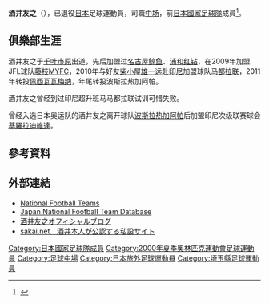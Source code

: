 {{Infobox football biography
|name=酒井友之
|image=
|fullname=酒井友之
|birth_date={{Birth date and age|1979|6|29}}
|cityofbirth=[[埼玉縣|埼玉縣]][[三鄉市|三鄉市]]
|countryofbirth={{JPN}}
|height=1.70 m
|position=[[中场|中场]]
|currentclub=已退役
|years1=1997–2000
|clubs1=[[千葉市原|千葉市原]]
|caps1=92
|goals1=3
|years2=2001–2003
|clubs2=[[名古屋鯨魚|名古屋鯨魚]]
|caps2=74
|goals2=5
|years3=2004–2007
|clubs3=[[浦和紅鑽|浦和紅鑽]]
|caps3=50
|goals3=3
|years4=2007–2008
|clubs4=[[神戶勝利船|神戶勝利船]]
|caps4=10
|goals4=0
|years5=2009
|clubs5=[[藤枝MYFC|藤枝MYFC]]
|caps5=18
|goals5=3
|years6=2010–2011
|clubs6=[[馬都拉聯|馬都拉聯]]
|caps6=11
|goals6=1
|years7=2011
|clubs7=[[佩西瓦瓦梅納|佩西瓦瓦梅納]]
|caps7=12
|goals7=0
|years8=2011–2012
|clubs8=[[波斯拉熱加阿帕|波斯拉熱加阿帕]]
|caps8=33
|goals8=2
|years9=2013
|clubs9= [[德爾特雷斯足球會|基羅拉迪維達]]
|caps9=0
|goals9=0
|nationalyears1=1998–1999
|nationalteam1=[[日本20歲以下足球代表隊|日本U-20]]
|nationalcaps1=7
|nationalgoals1=0
|nationalyears2=2000
|nationalteam2=[[日本23歲以下足球代表隊|日本U-23]]
|nationalcaps2=4
|nationalgoals2=0
|nationalyears3=2000
|nationalteam3=[[日本國家足球隊|日本]]
|nationalcaps3=1 
|nationalgoals3=0
| pcupdate       = 2013年8月1日
| ntupdate       = 2000年12月20日
}}
'''酒井友之'''（{{Bd|1979年|6月29日||}}），已退役[[日本|日本]]足球運動員，司職[[中场|中场]]，前[[日本國家足球隊|日本國家足球隊]]成員<ref name="JNFTD">{{Cite web |url=http://www.jfootball-db.com/en/players/sakai_tomoyuki.html |title=Japan National Football Team Database |accessdate=2020-06-25 |archive-date=2018-06-14 |archive-url=https://web.archive.org/web/20180614172209/http://www.jfootball-db.com/en/players/sakai_tomoyuki.html |dead-url=no }}</ref>。

==俱樂部生涯==
酒井友之于[[千叶市原|千叶市原]]出道，先后加盟过[[名古屋鲸鱼|名古屋鲸鱼]]、[[浦和红钻|浦和红钻]]，在2009年加盟JFL球队[[藤枝MYFC|藤枝MYFC]]，2010年与好友[[柴小屋雄一|柴小屋雄一]]远赴[[印尼|印尼]]加盟球队[[马都拉联|马都拉联]]，2011年转投[[佩西瓦瓦梅纳|佩西瓦瓦梅纳]]，年尾转投波斯拉热加阿帕。

酒井友之曾经到过印尼超升班马马都拉联试训可惜失败。

曾经入选日本奥运队的酒井友之离开球队[[波斯拉热加阿帕|波斯拉热加阿帕]]后加盟印尼次级联赛球会[[德爾特雷斯足球會|基羅拉迪維達]]。

==參考資料==
{{Reflist}}

==外部連結==
*[http://www.national-football-teams.com/v2/player.php?id=11183 National Football Teams] {{Wayback|url=http://www.national-football-teams.com/v2/player.php?id=11183 |date=20121023155523 }}
*[https://web.archive.org/web/20130922103331/http://www.japannationalfootballteam.com/en/players/sakai_tomoyuki.html Japan National Football Team Database]
* [http://blog.livedoor.jp/tomoyukisakai/ 酒井友之オフィシャルブログ] {{Wayback|url=http://blog.livedoor.jp/tomoyukisakai/ |date=20201026110141 }}
* [https://web.archive.org/web/20051227071750/http://www5.ocn.ne.jp/~sakainet/ sakai.net　酒井本人が公認する私設サイト]

{{1999年世界青年錦標賽日本参赛名单}}
{{2000年奥运会男子足球日本参赛名单}}

{{DEFAULTSORT:Sakai, Tomoyuki}}
[[Category:日本國家足球隊成員|Category:日本國家足球隊成員]]
[[Category:2000年夏季奧林匹克運動會足球運動員|Category:2000年夏季奧林匹克運動會足球運動員]]
[[Category:足球中場|Category:足球中場]]
[[Category:日本旅外足球運動員|Category:日本旅外足球運動員]]
[[Category:埼玉縣足球運動員|Category:埼玉縣足球運動員]]